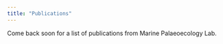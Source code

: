 ```yaml
---
title: "Publications"
---
```


Come back soon for a list of publications from Marine Palaeoecology Lab.